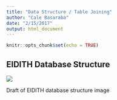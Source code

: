 ```yaml
---
title: "Data Structure / Table Joining"
author: "Cale Basaraba"
date: "2/15/2017"
output: html_document
---
```


```r
knitr::opts_chunk$set(echo = TRUE)
```

## EIDITH Database Structure

![](table-structure.png)

Draft of EIDITH database structure image
